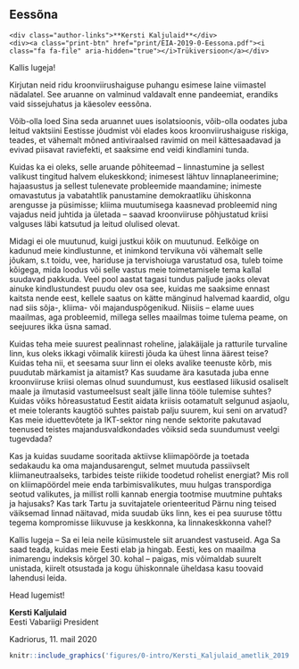 ## Eessõna {-.chapter_section .foreword_section}

```block
<div class="author-links">**Kersti Kaljulaid**</div>
<div><a class="print-btn" href="print/EIA-2019-0-Eessona.pdf"><i class="fa fa-file" aria-hidden="true"></i>Trükiversioon</a></div>
```

Kallis lugeja!

Kirjutan neid ridu kroonviirushaiguse puhangu esimese laine viimastel nädalatel. See aruanne on valminud valdavalt enne pandeemiat, erandiks vaid sissejuhatus ja käesolev eessõna.

Võib-olla loed Sina seda aruannet uues isolatsioonis, võib-olla oodates juba leitud vaktsiini Eestisse jõudmist või elades koos kroonviirushaiguse riskiga, teades, et vähemalt mõned antiviraalsed ravimid on meil kättesaadavad ja evivad piisavat raviefekti, et saaksime end veidi kindlamini tunda.

Kuidas ka ei oleks, selle aruande põhiteemad – linnastumine ja sellest valikust tingitud halvem elukeskkond; inimesest lähtuv linnaplaneerimine; hajaasustus ja sellest tulenevate probleemide maandamine; inimeste omavastutus ja vabatahtlik panustamine demokraatliku ühiskonna arengusse ja püsimisse; kliima muutumisega kaasnevad probleemid ning vajadus neid juhtida ja ületada – saavad kroonviiruse põhjustatud kriisi valguses läbi katsutud ja leitud olulised olevat.

Midagi ei ole muutunud, kuigi justkui kõik on muutunud. Eelkõige on kadunud meie kindlustunne, et inimkond tervikuna või vähemalt selle jõukam, s.t toidu, vee, hariduse ja tervishoiuga varustatud osa, tuleb toime kõigega, mida loodus või selle vastus meie toimetamisele tema kallal suudavad pakkuda. Veel pool aastat tagasi tundus paljude jaoks olevat ainuke kindlustundest puudu olev osa see, kuidas me saaksime ennast kaitsta nende eest, kellele saatus on kätte mänginud halvemad kaardid, olgu nad siis sõja-, kliima- või majanduspõgenikud. Niisiis – elame uues maailmas, aga probleemid, millega selles maailmas toime tulema peame, on seejuures ikka üsna samad.

Kuidas teha meie suurest pealinnast roheline, jalakäijale ja ratturile turvaline linn, kus oleks ikkagi võimalik kiiresti jõuda ka ühest linna äärest teise? Kuidas teha nii, et seesama suur linn ei oleks avalike teenuste kõrb, mis puudutab märkamist ja aitamist? Kas suudame ära kasutada juba enne kroonviiruse kriisi olemas olnud suundumust, kus eestlased liikusid osaliselt maale ja ilmutasid vastumeelsust sealt jälle linna tööle tulemise suhtes? Kuidas võiks hõreasustatud Eestit aidata kriisis ootamatult selgunud asjaolu, et meie tolerants kaugtöö suhtes paistab palju suurem, kui seni on arvatud? Kas meie iduettevõtete ja IKT-sektor ning nende sektorite pakutavad teenused teistes majandusvaldkondades võiksid seda suundumust veelgi tugevdada?

Kas ja kuidas suudame sooritada aktiivse kliimapöörde ja toetada sedakaudu ka oma majandusarengut, selmet muutuda passiivselt kliimaneutraalseks, tarbides teiste riikide toodetud rohelist energiat? Mis roll on kliimapöördel meie enda tarbimisvalikutes, muu hulgas transpordiga seotud valikutes, ja millist rolli kannab energia tootmise muutmine puhtaks ja hajusaks? Kas tark Tartu ja suvitajatele orienteeritud Pärnu ning teised väiksemad linnad näitavad, mida suudab üks linn, kes ei pea suuruse tõttu tegema kompromisse liikuvuse ja keskkonna, ka linnakeskkonna vahel?

Kallis lugeja – Sa ei leia neile küsimustele siit aruandest vastuseid. Aga Sa saad teada, kuidas meie Eesti elab ja hingab. Eesti, kes on maailma inimarengu indeksis kõrgel 30. kohal – paigas, mis võimaldab suurelt unistada, kiirelt otsustada ja kogu ühiskonnale üheldasa kasu toovaid lahendusi leida.

<div class=president-grid-container>
<div president-title-container>
<p id="head-lugemist">Head lugemist!</p>

**Kersti Kaljulaid**<br>
Eesti Vabariigi President

Kadriorus, 11. mail 2020
</div>

<div class="president-photo-container">
```r
knitr::include_graphics('figures/0-intro/Kersti_Kaljulaid_ametlik_2019.jpg')
```
</div>
</div>